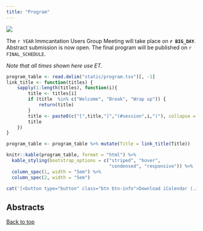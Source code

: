 ```yaml
---
title: "Program"
---
```


<img src='static/immcantation-circle.png' style="max-width: 10rem; float:left;">

</br>

The `r YEAR` Immcantation Users Group Meeting will take place on **`r BIG_DAY`**. Abstract submission is now open. The final program will be published on `r FINAL_SCHEDULE`.

*Note that all times shown here use ET.* 

```r
program_table <- read.delim("static/program.tsv")[, -1]
link_title <- function(titles) {
    sapply(1:length(titles), function(i){
        title <- titles[i]
        if (title  %in% c("Welcome", "Break", "Wrap up")) {
            return(title)
        }
        title <- paste0(c("[",title,"]","(#session",i,")"), collapse = "")
        title
    })
}

program_table <- program_table %>% mutate(Title = link_title(Title))

knitr::kable(program_table, format = "html") %>%
  kable_styling(bootstrap_options = c("striped", "hover",
                                      "condensed", "responsive")) %>%
  column_spec(1, width = "5em") %>%
  column_spec(2, width = "5em")
```

```r
cat('[<button type="button" class="btn btn-info">Download iCalendar (.ics) file</button>](static/2024-Immcantation-Users-Group-Meeting.ics)')
```

## Abstracts
[Back to top](#header)